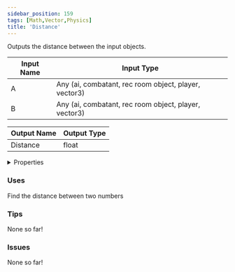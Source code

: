 ```yaml
---
sidebar_position: 159
tags: [Math,Vector,Physics]
title: 'Distance'
---
```


Outputs the distance between the input objects.



<DocusaurusSvg />

| Input Name | Input Type |
|-----------|-----------|
| A | Any (ai, combatant, rec room object, player, vector3) |
| B | Any (ai, combatant, rec room object, player, vector3) |

| Output Name | Output Type |
|-----------|-----------|
| Distance | float |


<details>
  <summary>Properties</summary>
  <div>
    <div>
    <table>
      <thead>
        <tr>
          <th>Is beta required?</th>
          <th>No</th>
        </tr>
        <tr>
          <th>Is this chip a trolling risk?</th>
          <th>No</th>
        </tr>
        <tr>
          <th>Is this chip a role assignment risk?</th>
          <th>No</th>
        </tr>
        <tr>
          <th>Chip UUID</th>
          <th>da92dbd5-5bbd-4afa-8eb1-2e88fff2380d</th>
        </tr>
        <tr>
          <th>Room availability</th>
          <th>Available everywhere</th>
        </tr>
      </thead>
    </table>
    </div>
  </div>
</details>

### Uses

Find the distance between two numbers 

### Tips

None so far!

### Issues

None so far!
